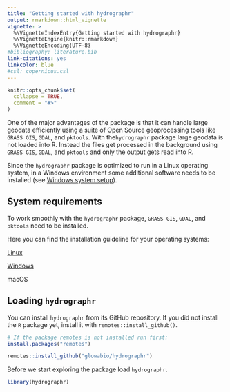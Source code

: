 ```yaml
---
title: "Getting started with hydrographr"
output: rmarkdown::html_vignette
vignette: >
  %\VignetteIndexEntry{Getting started with hydrographr}
  %\VignetteEngine{knitr::rmarkdown}
  %\VignetteEncoding{UTF-8}
#bibliography: literature.bib
link-citations: yes
linkcolor: blue
#csl: copernicus.csl
---
```


```r
knitr::opts_chunk$set(
  collapse = TRUE,
  comment = "#>"
)
```

One of the major advantages of the package is that it can handle large geodata efficiently using a suite of Open Source geoprocessing tools like  `GRASS GIS`, `GDAL`, and `pktools`. With the`hydrographr` package large geodata is not loaded into R. Instead the files get processed in the background using `GRASS GIS`, `GDAL`, and `pktools` and only the output gets read into R. 

<!--Processing of large files often makes server inevitable and on servers Linux is the most common operating system. Therefore, `hydrographr` is optimized for Linux operating systems. However, we also implemented a way to use it within Rstudio on Windows. --> 

Since the `hydrographr` package is optimized to run in a Linux operating system, in a Windows environment some additional software needs to be installed (see [Windows system setup](https://glowabio.github.io/hydrographr/articles/windows_system_setup.html)).

## System requirements

To work smoothly with the `hydrographr` package, `GRASS GIS`, `GDAL`, and `pktools` need to be installed. 

Here you can find the installation guideline for your operating systems:

[Linux](https://glowabio.github.io/hydrographr/articles/linux_system_setup.html)

[Windows](https://glowabio.github.io/hydrographr/articles/windows_system_setup.html)

macOS

## Loading `hydrographr`

You can install `hydrographr` from its GitHub repository. If you did not install the `R` package yet, install it with `remotes::install_github()`.

```r
# If the package remotes is not installed run first:
install.packages("remotes")

remotes::install_github("glowabio/hydrographr")
```

Before we start exploring the package load `hydrographr`.

```r
library(hydrographr)
```


<!--## `hydrographr` tutorial

In the how-to-get-started tutorial we will show ...

The the test dataset of `hydrographr` includes ..... -->
